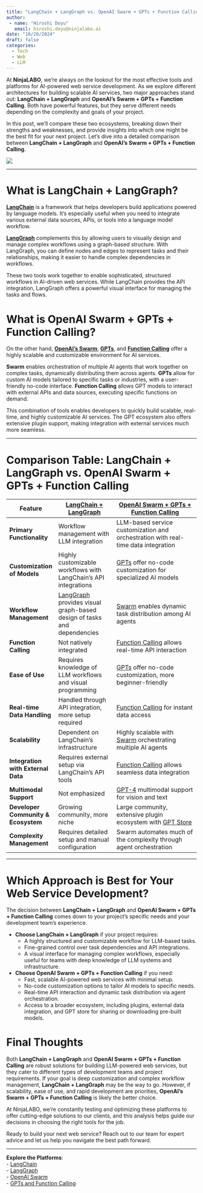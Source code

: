 ```yaml
---
title: "LangChain + LangGraph vs. OpenAI Swarm + GPTs + Function Calling: A Comparison for Web Service Development"
author: 
 - name: "Hiroshi Doyu"
   email: hiroshi.doyu@ninjalabo.ai
date: "10/20/2024"
draft: false
categories:
  - Tech
  - Web
  - LLM
---
```

At **NinjaLABO**, we’re always on the lookout for the most effective tools and platforms for AI-powered web service development. As we explore different architectures for building scalable AI services, two major approaches stand out: **LangChain + LangGraph** and **OpenAI's Swarm + GPTs + Function Calling**. Both have powerful features, but they serve different needs depending on the complexity and goals of your project.

In this post, we’ll compare these two ecosystems, breaking down their strengths and weaknesses, and provide insights into which one might be the best fit for your next project. Let’s dive into a detailed comparison between **LangChain + LangGraph** and **OpenAI's Swarm + GPTs + Function Calling**.

![](images/lang_vs_swarm.png)

---

# **What is LangChain + LangGraph?**
**[LangChain](https://github.com/hwchase17/langchain)** is a framework that helps developers build applications powered by language models. It’s especially useful when you need to integrate various external data sources, APIs, or tools into a language model workflow. 

**[LangGraph](https://langgraph.ai/)** complements this by allowing users to visually design and manage complex workflows using a graph-based structure. With LangGraph, you can define nodes and edges to represent tasks and their relationships, making it easier to handle complex dependencies in workflows.

These two tools work together to enable sophisticated, structured workflows in AI-driven web services. While LangChain provides the API integration, LangGraph offers a powerful visual interface for managing the tasks and flows.

# **What is OpenAI Swarm + GPTs + Function Calling?**
On the other hand, **[OpenAI's Swarm](https://github.com/openai/swarm)**, **[GPTs](https://openai.com/chatgpt/gpts)**, and **[Function Calling](https://openai.com/blog/function-calling-and-other-api-updates)** offer a highly scalable and customizable environment for AI services.

**Swarm** enables orchestration of multiple AI agents that work together on complex tasks, dynamically distributing them across agents. **GPTs** allow for custom AI models tailored to specific tasks or industries, with a user-friendly no-code interface. **Function Calling** allows GPT models to interact with external APIs and data sources, executing specific functions on demand.

This combination of tools enables developers to quickly build scalable, real-time, and highly customizable AI services. The GPT ecosystem also offers extensive plugin support, making integration with external services much more seamless.

---

# **Comparison Table: LangChain + LangGraph vs. OpenAI Swarm + GPTs + Function Calling**

| **Feature**                        | **[LangChain + LangGraph](https://langgraph.ai/)**           | **[OpenAI Swarm + GPTs + Function Calling](https://openai.com/chatgpt/gpts)**                 |
|------------------------------------|-------------------------------------------------------------|---------------------------------------------------------------------------------------------|
| **Primary Functionality**           | Workflow management with LLM integration                    | LLM-based service customization and orchestration with real-time data integration           |
| **Customization of Models**        | Highly customizable workflows with LangChain's API integrations | [GPTs](https://openai.com/chatgpt/gpts) offer no-code customization for specialized AI models |
| **Workflow Management**            | [LangGraph](https://langgraph.ai/) provides visual graph-based design of tasks and dependencies | [Swarm](https://github.com/openai/swarm) enables dynamic task distribution among AI agents  |
| **Function Calling**               | Not natively integrated                                     | [Function Calling](https://openai.com/blog/function-calling-and-other-api-updates) allows real-time API interaction |
| **Ease of Use**                    | Requires knowledge of LLM workflows and visual programming   | [GPTs](https://openai.com/chatgpt/gpts) offer no-code customization, more beginner-friendly  |
| **Real-time Data Handling**        | Handled through API integration, more setup required         | [Function Calling](https://openai.com/blog/function-calling-and-other-api-updates) for instant data access |
| **Scalability**                    | Dependent on LangChain's infrastructure                      | Highly scalable with [Swarm](https://github.com/openai/swarm) orchestrating multiple AI agents |
| **Integration with External Data** | Requires external setup via LangChain's API tools            | [Function Calling](https://openai.com/blog/function-calling-and-other-api-updates) allows seamless data integration |
| **Multimodal Support**             | Not emphasized                                              | [GPT-4](https://openai.com/gpt-4) multimodal support for vision and text                     |
| **Developer Community & Ecosystem**| Growing community, more niche                               | Large community, extensive plugin ecosystem with [GPT Store](https://openai.com/chatgpt/gpts)|
| **Complexity Management**          | Requires detailed setup and manual configuration            | Swarm automates much of the complexity through agent orchestration                          |

---

# **Which Approach is Best for Your Web Service Development?**

The decision between **LangChain + LangGraph** and **OpenAI Swarm + GPTs + Function Calling** comes down to your project’s specific needs and your development team’s experience.

- **Choose LangChain + LangGraph** if your project requires:
  - A highly structured and customizable workflow for LLM-based tasks.
  - Fine-grained control over task dependencies and API integrations.
  - A visual interface for managing complex workflows, especially useful for teams with deep knowledge of LLM systems and infrastructure.

- **Choose OpenAI Swarm + GPTs + Function Calling** if you need:
  - Fast, scalable AI-powered web services with minimal setup.
  - No-code customization options to tailor AI models to specific needs.
  - Real-time API interaction and dynamic task distribution via agent orchestration.
  - Access to a broader ecosystem, including plugins, external data integration, and GPT store for sharing or downloading pre-built models.

# **Final Thoughts**

Both **LangChain + LangGraph** and **OpenAI Swarm + GPTs + Function Calling** are robust solutions for building LLM-powered web services, but they cater to different types of development teams and project requirements. If your goal is deep customization and complex workflow management, **LangChain + LangGraph** may be the way to go. However, if scalability, ease of use, and rapid development are priorities, **OpenAI’s Swarm + GPTs + Function Calling** is likely the better choice.

At NinjaLABO, we’re constantly testing and optimizing these platforms to offer cutting-edge solutions to our clients, and this analysis helps guide our decisions in choosing the right tools for the job.

Ready to build your next web service? Reach out to our team for expert advice and let us help you navigate the best path forward.

---

**Explore the Platforms**:  
- [LangChain](https://github.com/hwchase17/langchain)  
- [LangGraph](https://langgraph.ai/)  
- [OpenAI Swarm](https://github.com/openai/swarm)  
- [GPTs and Function Calling](https://openai.com/chatgpt/gpts)

